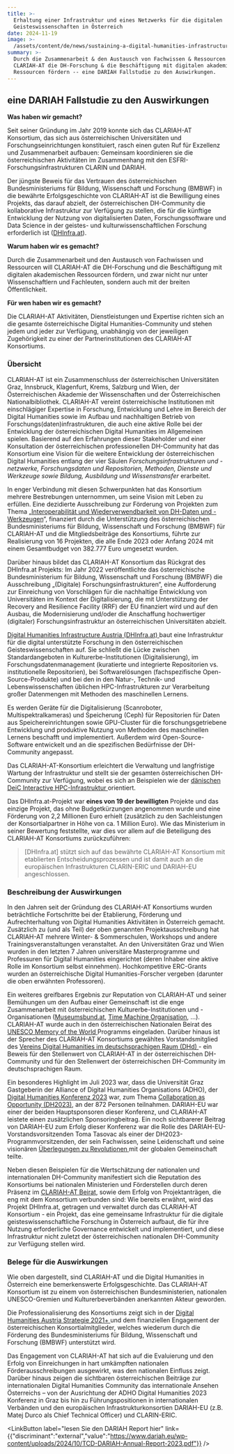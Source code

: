 ```yaml
---
title: >-
  Erhaltung einer Infrastruktur und eines Netzwerks für die digitalen
  Geisteswissenschaften in Österreich
date: 2024-11-19
image: >-
  /assets/content/de/news/sustaining-a-digital-humanities-infrastructure-and-network-for-austria/image.jpeg
summary: >-
  Durch die Zusammenarbeit & den Austausch von Fachwissen & Ressourcen will
  CLARIAH-AT die DH-Forschung & die Beschäftigung mit digitalen akademischen
  Ressourcen fördern -- eine DARIAH Fallstudie zu den Auswirkungen.
---
```

## eine DARIAH Fallstudie zu den Auswirkungen

**Was haben wir gemacht?**

Seit seiner Gründung im Jahr 2019 konnte sich das CLARIAH-AT Konsortium, das sich aus österreichischen Universitäten und Forschungseinrichtungen konstituiert, rasch einen guten Ruf für Exzellenz und Zusammenarbeit aufbauen: Gemeinsam koordinieren sie die österreichischen Aktivitäten im Zusammenhang mit den ESFRI-Forschungsinfrastrukturen CLARIN und DARIAH.

Der jüngste Beweis für das Vertrauen des österreichischen Bundesministeriums für Bildung, Wissenschaft und Forschung (BMBWF) in die bewährte Erfolgsgeschichte von CLARIAH-AT ist die Bewilligung eines Projekts, das darauf abzielt, der österreichischen DH-Community die kollaborative Infrastruktur zur Verfügung zu stellen, die für die künftige Entwicklung der Nutzung von digitalisierten Daten, Forschungssoftware und Data Science in der geistes- und kulturwissenschaftlichen Forschung erforderlich ist ([DHInfra.at](https://www.dhinfra.at/)).

**Warum haben wir es gemacht?**

Durch die Zusammenarbeit und den Austausch von Fachwissen und Ressourcen will CLARIAH-AT die DH-Forschung und die Beschäftigung mit digitalen akademischen Ressourcen fördern, und zwar nicht nur unter Wissenschaftlern und Fachleuten, sondern auch mit der breiten Öffentlichkeit.

**Für wen haben wir es gemacht?**

Die CLARIAH-AT Aktivitäten, Dienstleistungen und Expertise richten sich an die gesamte österreichische Digital Humanities-Community und stehen jedem und jeder zur Verfügung, unabhängig von der jeweiligen Zugehörigkeit zu einer der Partnerinstitutionen des CLARIAH-AT Konsortiums.

### Übersicht

CLARIAH-AT ist ein Zusammenschluss der österreichischen Universitäten Graz, Innsbruck, Klagenfurt, Krems, Salzburg und Wien, der Österreichischen Akademie der Wissenschaften und der Österreichischen Nationalbibliothek. CLARIAH-AT vereint österreichische Institutionen mit einschlägiger Expertise in Forschung, Entwicklung und Lehre im Bereich der Digital Humanities sowie im Aufbau und nachhaltigen Betrieb von Forschungs(daten)infrastrukturen, die auch eine aktive Rolle bei der Entwicklung der österreichischen Digital Humanities im Allgemeinen spielen. Basierend auf den Erfahrungen dieser Stakeholder und einer Konsultation der österreichischen professionellen DH-Community hat das Konsortium eine Vision für die weitere Entwicklung der österreichischen Digital Humanities entlang der vier Säulen *Forschungsinfrastrukturen und -netzwerke, Forschungsdaten und Repositorien, Methoden, Dienste und Werkzeuge sowie Bildung, Ausbildung und Wissenstransfer* erarbeitet.

In enger Verbindung mit diesen Schwerpunkten hat das Konsortium mehrere Bestrebungen unternommen, um seine Vision mit Leben zu erfüllen. Eine dezidierte Ausschreibung zur Förderung von Projekten zum Thema „[Interoperabilität und Wiederverwendbarkeit von DH-Daten und -Werkzeugen](https://clariah.at/de/project-funding)“, finanziert durch die Unterstützung des österreichischen Bundesministeriums für Bildung, Wissenschaft und Forschung (BMBWF) für CLARIAH-AT und die Mitgliedsbeiträge des Konsortiums, führte zur Realisierung von 16 Projekten, die alle Ende 2023 oder Anfang 2024 mit einem Gesamtbudget von 382.777 Euro umgesetzt wurden.

Darüber hinaus bildet das CLARIAH-AT Konsortium das Rückgrat des DHInfra.at Projekts: Im Jahr 2022 veröffentlichte das österreichische Bundesministerium für Bildung, Wissenschaft und Forschung (BMBWF) die Ausschreibung „(Digitale) Forschungsinfrastrukturen“, eine Aufforderung zur Einreichung von Vorschlägen für die nachhaltige Entwicklung von Universitäten im Kontext der Digitalisierung, die mit Unterstützung der Recovery and Resilience Facility (RRF) der EU finanziert wird und auf den Ausbau, die Modernisierung und/oder die Anschaffung hochwertiger (digitaler) Forschungsinfrastruktur an österreichischen Universitäten abzielt.

[Digital Humanities Infrastructure Austria (DHInfra.at) ](https://www.dhinfra.at/)baut eine Infrastruktur für die digital unterstützte Forschung in den österreichischen Geisteswissenschaften auf. Sie schließt die Lücke zwischen Standardangeboten in Kulturerbe-Institutionen (Digitalisierung), im Forschungsdatenmanagement (kuratierte und integrierte Repositorien vs. institutionelle Repositorien), bei Softwarelösungen (fachspezifische Open-Source-Produkte) und bei den in den Natur-, Technik- und Lebenswissenschaften üblichen HPC-Infrastrukturen zur Verarbeitung großer Datenmengen mit Methoden des maschinellen Lernens.

Es werden Geräte für die Digitalisierung (Scanroboter, Multispektralkameras) und Speicherung (Ceph) für Repositorien für Daten aus Speichereinrichtungen sowie GPU-Cluster für die forschungsgetriebene Entwicklung und produktive Nutzung von Methoden des maschinellen Lernens beschafft und implementiert. Außerdem wird Open-Source-Software entwickelt und an die spezifischen Bedürfnisse der DH-Community angepasst.

Das CLARIAH-AT-Konsortium erleichtert die Verwaltung und langfristige Wartung der Infrastruktur und stellt sie der gesamten österreichischen DH-Community zur Verfügung, wobei es sich an Beispielen wie der [dänischen DeiC Interactive HPC-Infrastruktur ](https://%20www.deic.dk/en)orientiert.

Das DHInfra.at-Projekt war **eines von 19 der bewilligten** Projekte und das einzige Projekt, das ohne Budgetkürzungen angenommen wurde und eine Förderung von 2,2 Millionen Euro erhielt (zusätzlich zu den Sachleistungen der Konsortialpartner in Höhe von ca. 1 Million Euro). Wie das Ministerium in seiner Bewertung feststellte, war dies vor allem auf die Beteiligung des CLARIAH-AT Konsortiums zurückzuführen:

> \[DHInfra.at] stützt sich auf das bewährte CLARIAH-AT Konsortium mit etablierten Entscheidungsprozessen und ist damit auch an die europäischen Infrastrukturen CLARIN-ERIC und DARIAH-EU angeschlossen.

### Beschreibung der Auswirkungen

In den Jahren seit der Gründung des CLARIAH-AT Konsortiums wurden beträchtliche Fortschritte bei der Etablierung, Förderung und Aufrechterhaltung von Digital Humanities Aktivitäten in Österreich gemacht. Zusätzlich zu (und als Teil) der oben genannten Projektausschreibung hat CLARIAH-AT mehrere Winter- & Sommerschulen, Workshops und andere Trainingsveranstaltungen veranstaltet. An den Universitäten Graz und Wien wurden in den letzten 7 Jahren universitäre Masterprogramme und Professuren für Digital Humanities eingerichtet (deren Inhaber eine aktive Rolle im Konsortium selbst einnehmen). Hochkompetitive ERC-Grants wurden an österreichische Digital Humanities-Forscher vergeben (darunter die oben erwähnten Professoren).

Ein weiteres greifbares Ergebnis zur Reputation von CLARIAH-AT und seiner Bemühungen um den Aufbau einer Gemeinschaft ist die enge Zusammenarbeit mit österreichischen Kulturerbe-Institutionen und -Organisationen ([Museumsbund.at](https://www.museumsbund.at/), [Time Machine Organisation](https://www.timemachine.eu/), ...). CLARIAH-AT wurde auch in den österreichischen Nationalen Beirat des [UNESCO Memory of the World ](https://www.unesco.org/en/memory-world)Programms eingeladen. Darüber hinaus ist der Sprecher des CLARIAH-AT Konsortiums gewähltes Vorstandsmitglied des [Vereins Digital Humanities im deutschsprachigen Raum (DHd) ](https://dig-hum.de/)- ein Beweis für den Stellenwert von CLARIAH-AT in der österreichischen DH-Community und für den Stellenwert der österreichischen DH-Community im deutschsprachigen Raum.

Ein besonderes Highlight im Juli 2023 war, dass die Universität Graz Gastgeberin der Alliance of Digital Humanities Organisations (ADHO), der [Digital Humanities Konferenz 2023](https://dh2023.adho.org/) war, zum Thema [Collaboration as Opportunity (DH2023)](https://dh2023.adho.org/), an der 872 Personen teilnahmen. DARIAH-EU war einer der beiden Hauptsponsoren dieser Konferenz, und CLARIAH-AT leistete einen zusätzlichen Sponsoringbeitrag. Ein noch sichtbarerer Beitrag von DARIAH-EU zum Erfolg dieser Konferenz war die Rolle des DARIAH-EU-Vorstandsvorsitzenden Toma Tasovac als einer der DH2023-Programmvorsitzenden, der sein Fachwissen, seine Leidenschaft und seine visionären [Überlegungen zu Revolutionen ](https://dh2023.adho.org/reflection-on-revolutions/)mit der globalen Gemeinschaft teilte.

Neben diesen Beispielen für die Wertschätzung der nationalen und internationalen DH-Community manifestiert sich die Reputation des Konsortiums bei nationalen Ministerien und Förderstellen durch deren Präsenz im [CLARIAH-AT Beirat](https://clariah.at/de/about-clariah-at/), sowie dem Erfolg von Projektanträgen, die eng mit dem Konsortium verbunden sind: Wie bereits erwähnt, wird das Projekt DHInfra.at, getragen und verwaltet durch das CLARIAH-AT Konsortium - ein Projekt, das eine gemeinsame Infrastruktur für die digitale geisteswissenschaftliche Forschung in Österreich aufbaut, die für ihre Nutzung erforderliche Governance entwickelt und implementiert, und diese Infrastruktur nicht zuletzt der österreichischen nationalen DH-Community zur Verfügung stellen wird.

### Belege für die Auswirkungen

Wie oben dargestellt, sind CLARIAH-AT und die Digital Humanities in Österreich eine bemerkenswerte Erfolgsgeschichte. Das CLARIAH-AT Konsortium ist zu einem von österreichischen Bundesministerien, nationalen UNESCO-Gremien und Kulturerbeverbänden anerkannten Akteur geworden.

Die Professionalisierung des Konsortiums zeigt sich in der [Digital Humanities Austria Strategie 2021+ ](https://gams.uni-graz.at/o:clariah.dha-strategie-2021-en)und dem finanziellen Engagement der österreichischen Konsortialmitglieder, welches wiederum durch die Förderung des Bundesministeriums für Bildung, Wissenschaft und Forschung (BMBWF) unterstützt wird.

Das Engagement von CLARIAH-AT hat sich auf die Evaluierung und den Erfolg von Einreichungen in hart umkämpften nationalen Förderausschreibungen ausgewirkt, was den nationalen Einfluss zeigt. Darüber hinaus zeigen die sichtbaren österreichischen Beiträge zur internationalen Digital Humanities Community das internationale Ansehen Österreichs – von der Ausrichtung der ADHO Digital Humanities 2023 Konferenz in Graz bis hin zu Führungspositionen in internationalen Verbänden und den europäischen Infrastrukturkonsortien DARIAH-EU (z.B. Matej Durco als Chief Technical Officer) und CLARIN-ERIC.

<LinkButton label="lesen Sie den DARIAH Report hier" link={{"discriminant":"external","value":"https://www.dariah.eu/wp-content/uploads/2024/10/TCD-DARIAH-Annual-Report-2023.pdf"}} />

